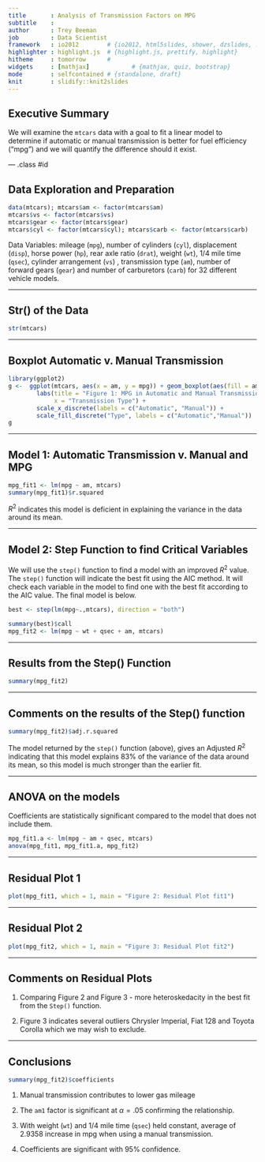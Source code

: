 ```yaml
---
title       : Analysis of Transmission Factors on MPG
subtitle    : 
author      : Trey Beeman
job         : Data Scientist
framework   : io2012        # {io2012, html5slides, shower, dzslides, ...}
highlighter : highlight.js  # {highlight.js, prettify, highlight}
hitheme     : tomorrow      # 
widgets     : [mathjax]            # {mathjax, quiz, bootstrap}
mode        : selfcontained # {standalone, draft}
knit        : slidify::knit2slides
---
```


## Executive Summary 

We will examine the `mtcars` data with a goal to fit a linear model to determine if automatic or manual transmission is better for fuel efficiency ("mpg") and we will quantify the difference should it exist.

--- .class #id 

## Data Exploration and Preparation

```r
data(mtcars); mtcars$am <- factor(mtcars$am)
mtcars$vs <- factor(mtcars$vs)
mtcars$gear <- factor(mtcars$gear)
mtcars$cyl <- factor(mtcars$cyl); mtcars$carb <- factor(mtcars$carb)
```
Data Variables: mileage (`mpg`), number of cylinders (`cyl`), 
displacement (`disp`), horse power (`hp`), rear axle ratio (`drat`), 
weight (`wt`), 1/4 mile time (`qsec`), cylinder arrangement (`vs`) , transmission type (`am`), number of forward gears (`gear`) and number of carburetors (`carb`) for 32 different vehicle models.

---

## Str() of the Data

```r
str(mtcars)
```

---

## Boxplot Automatic v. Manual Transmission

```r
library(ggplot2)
g <-  ggplot(mtcars, aes(x = am, y = mpg)) + geom_boxplot(aes(fill = am)) +
        labs(title = "Figure 1: MPG in Automatic and Manual Transmission Vehicles", 
             x = "Transmission Type") + 
        scale_x_discrete(labels = c("Automatic", "Manual")) +
        scale_fill_discrete("Type", labels = c("Automatic","Manual"))
g
```

---

## Model 1: Automatic Transmission v. Manual and MPG

```r
mpg_fit1 <- lm(mpg ~ am, mtcars)
summary(mpg_fit1)$r.squared
```

$R^{2}$ indicates this model is deficient in explaining the variance in the data around its mean.  

---

## Model 2: Step Function to find Critical Variables

We will use the `step()` function to find a model with an improved $R^{2}$ value.  The `step()` function will indicate the best fit using the AIC method.  It will check each variable in the model to find one with the best fit according to the AIC value.  The final model is below.

```r
best <- step(lm(mpg~.,mtcars), direction = "both")
```

```r
summary(best)$call
mpg_fit2 <- lm(mpg ~ wt + qsec + am, mtcars)
```

---

## Results from the Step() Function

```r
summary(mpg_fit2)
```

---

## Comments on the results of the Step() function

```r
summary(mpg_fit2)$adj.r.squared
```

The model returned by the `step()` function (above), gives an Adjusted $R^{2}$ indicating that this model explains 83% of the variance of the data around its mean, so this model is much stronger than the earlier fit.

---

## ANOVA on the models

Coefficients are statistically significant compared to the model that does not include them.

```r
mpg_fit1.a <- lm(mpg ~ am + qsec, mtcars)
anova(mpg_fit1, mpg_fit1.a, mpg_fit2)
```

---

## Residual Plot 1

```r
plot(mpg_fit1, which = 1, main = "Figure 2: Residual Plot fit1")
```

---

## Residual Plot 2

```r
plot(mpg_fit2, which = 1, main = "Figure 3: Residual Plot fit2")
```

---

## Comments on Residual Plots

1. Comparing Figure 2 and Figure 3 - more heteroskedacity in the best fit from the `Step()` function.

2. Figure 3 indicates several outliers Chrysler Imperial, Fiat 128 and Toyota Corolla which we may wish to exclude.

---

## Conclusions

```r
summary(mpg_fit2)$coefficients
```

1. Manual transmission contributes to lower gas mileage

2. The `am1` factor is significant at $\alpha = .05$ confirming the relationship.

3. With weight (`wt`) and 1/4 mile time (`qsec`) held constant, average of 2.9358 increase in mpg when using a manual transmission.

4. Coefficients are significant with 95% confidence.
